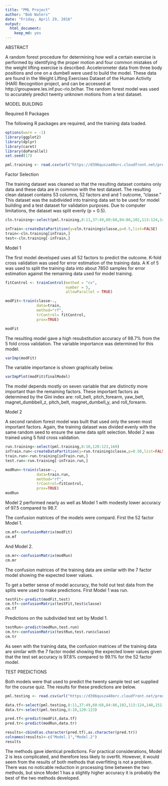 ```yaml
---
title: "PML Project"
author: "Bob Waters"
date: "Friday, April 29, 2016"
output:
  html_document:
    keep_md: yes
---
```

ABSTRACT

A random forest procedure for determining how well a certain exercise is performed by identifying the proper motion and four common mistakes of the weight lifting exercise is described. Accelerometer data from three body positions and one on a dumbell were used to build the model.  These data are found in the Weight Lifting Exercises Dataset of the Human Activity (HAR) Recognition project, and can be accessed at http://groupware.les.inf.puc-rio.br/har.  The random forest model was used to accurately predict twenty unknown motions from a test dataset.

MODEL BUILDING

Required R Packages

The following R packages are required, and the training data loaded.

```r
options(warn = -1)
library(ggplot2)
library(dplyr)
library(caret)
library(doParallel)
set.seed(17)

pml.training <- read.csv(url("https://d396qusza40orc.cloudfront.net/predmachlearn/pml-training.csv"))

```

Factor Selection

The training dataset was cleaned so that the resulting dataset contains only data and these data are in common with the test dataset.  The resulting clean dataset contains 53 columns, 52 factors and and 1 outcome, "classe."   This dataset was the subdivided into training data set to be used for model building and a test dataset for validation purposes.  Due to computer limitations, the dataset was split evenly (p = 0.5). 

```r
cln.training<-select(pml.training,8:11,37:49,60:68,84:86,102,113:124,140,151:160)

inTrain<-createDataPartition(y=cln.training$classe,p=0.5,list=FALSE)
train<-cln.training[inTrain,]
test<-cln.training[-inTrain,]
```

Model 1

The first model developed uses all 52 factors to predict the outcome.  K-fold cross validation was used for error estimation of the training data.  A K of 5 was used to split the training data into about 7850 samples for error estimation against the remaining data used for model training.

```r

fitControl <- trainControl(method = "cv",
                           number = 5,
                           allowParallel = TRUE)

modFit<-train(classe~.,
              data=train, 
              method="rf",
              trControl= fitControl,
              prox=TRUE)

modFit

```

The resulting model gave a high resubstitution accuracy of 98.7% from the 5 fold cross validation.  The variable importance was determined for this model.

```r
varImp(modFit)
```

The variable importance is shown graphically below.

```r

varImpPlot(modFit$finalModel)

```

The model depends mostly on seven variable that are distinctly more important than the remaining factors.  These important factors as determined by the Gini index are: roll_belt, pitch_forearm, yaw_belt, magnet_dumbbell_z, pitch_belt, magnet_dumbell_y, and roll_forearm.

Model 2

A second random forest model was built that used only the seven most important factors.  Again, the training dataset was divided evenly with the same random seed to ensure the same data split selection.  Model 2 was trained using 5 fold cross validation.

```r
run.training<-select(pml.training,8:10,120:123,160)
inTrain.run<-createDataPartition(y=run.training$classe,p=0.50,list=FALSE)
train.run<-run.training[inTrain.run,]
test.run<-run.training[-inTrain.run,]

modRun<-train(classe~.,
              data=train.run, 
              method="rf",
              trControl=fitControl,
              prox=TRUE)
modRun
```

Model 2 performed nearly as well as Model 1 with modestly lower accuracy of 97.5 compared to 98.7.

The confusion matrices of the models were compard.  First the 52 factor Model 1.

```r
cm.mf<-confusionMatrix(modFit)
cm.mf
```

And Model 2.

```r
cm.mr<-confusionMatrix(modRun)
cm.mr
```

The confusion matrices of the training data are similar with the 7 factor model showing the expected lower values.  

To get a better sense of model accuracy, the hold out test data from the splits were used to make predictions.  First Model 1 was run.

```r
testFit<-predict(modFit,test)
cm.tf<-confusionMatrix(testFit,test$classe)
cm.tf
```

Predictions on the subdivided test set by Model 1.

```r
testRun<-predict(modRun,test.run)
cm.tr<-confusionMatrix(testRun,test.run$classe)
cm.tr
```

As seen with the training data, the confusion matrices of the training data are similar with the 7 factor model showing the expected lower values given that the test set accuracy is 97.8% compared to 99.1% for the 52 factor model. 

TEST PREDICTIONS

Both models were that used to predict the twenty sample test set supplied for the course quiz.  The results for these predictions are below.

```r
pml.testing <- read.csv(url("https://d396qusza40orc.cloudfront.net/predmachlearn/pml-testing.csv"))

data.tf<-select(pml.testing,8:11,37:49,60:68,84:86,102,113:124,140,151:159)
data.tr<-select(pml.testing,8:10,120:123)

pred.tf<-predict(modFit,data.tf)
pred.tr<-predict(modRun,data.tr)

results<-cbind(as.character(pred.tf),as.character(pred.tr))
colnames(results)<-c("Model.1","Model.2")
results

```

The methods gave identical predictions.  For practical considerations, Model 2 is less complicated, and therefore less likely to overfit.  However, it would seem from the results of both methods that overfitting is not a problem.  There was no noticable reduction in processing time between the two methods, but since Model 1 has a slightly higher accuracy it is probably the best of the two methods developed.

